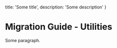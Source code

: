   title: 'Some title',
  description: 'Some description'
}

# Migration Guide - Utilities

Some paragraph.
